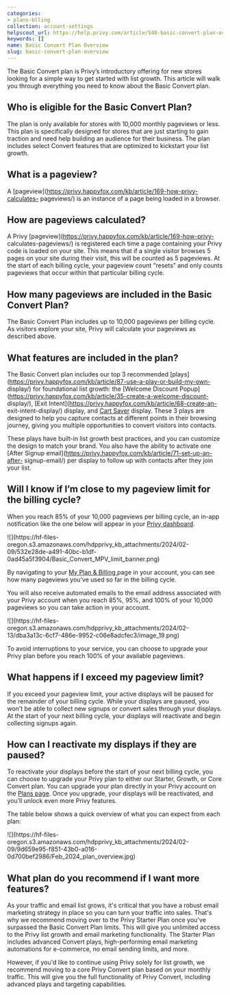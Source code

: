 ```yaml
---
categories:
- plans-blling
collection: account-settings
helpscout_url: https://help.privy.com/article/548-basic-convert-plan-overview
keywords: []
name: Basic Convert Plan Overview
slug: basic-convert-plan-overview
---
```

The Basic Convert plan is Privy’s introductory offering for new stores looking
for a simple way to get started with list growth. This article will walk you
through everything you need to know about the Basic Convert plan.

## Who is eligible for the Basic Convert Plan?

The plan is only available for stores with 10,000 monthly pageviews or less.
This plan is specifically designed for stores that are just starting to gain
traction and need help building an audience for their business. The plan
includes select Convert features that are optimized to kickstart your list
growth.

## What is a pageview?

A [pageview](https://privy.happyfox.com/kb/article/169-how-privy-calculates-
pageviews/) is an instance of a page being loaded in a browser.

## How are pageviews calculated?

A Privy [pageview](https://privy.happyfox.com/kb/article/169-how-privy-
calculates-pageviews/) is registered each time a page containing your Privy
code is loaded on your site. This means that if a single visitor browses 5
pages on your site during their visit, this will be counted as 5 pageviews. At
the start of each billing cycle, your pageview count “resets” and only counts
pageviews that occur within that particular billing cycle.

## How many pageviews are included in the Basic Convert Plan?

The Basic Convert Plan includes up to 10,000 pageviews per billing cycle. As
visitors explore your site, Privy will calculate your pageviews as described
above.

## What features are included in the plan?

The Basic Convert plan includes our top 3 recommended
[plays](https://privy.happyfox.com/kb/article/87-use-a-play-or-build-my-own-
display/) for foundational list growth: the [Welcome Discount
Popup](https://privy.happyfox.com/kb/article/35-create-a-welcome-discount-
display/), [Exit Intent](https://privy.happyfox.com/kb/article/68-create-an-
exit-intent-display/) display, and [Cart
Saver](https://privy.happyfox.com/kb/article/34-create-a-cart-saver-display/)
display. These 3 plays are designed to help you capture contacts at different
points in their browsing journey, giving you multiple opportunities to convert
visitors into contacts.

These plays have built-in list growth best practices, and you can customize
the design to match your brand. You also have the ability to activate one
[After Signup email](https://privy.happyfox.com/kb/article/71-set-up-an-after-
signup-email/) per display to follow up with contacts after they join your
list.

## Will I know if I’m close to my pageview limit for the billing cycle?

When you reach 85% of your 10,000 pageviews per billing cycle, an in-app
notification like the one below will appear in your [Privy
dashboard](https://dashboard.privy.com/).

![](https://hf-files-
oregon.s3.amazonaws.com/hdpprivy_kb_attachments/2024/02-09/532e28de-a491-40bc-b1df-0ad45a5f3904/Basic_Convert_MPV_limit_banner.png)

By navigating to your [My Plan & Billing
](https://dashboard.privy.com/settings/billing)page in your account, you can
see how many pageviews you’ve used so far in the billing cycle.

You will also receive automated emails to the email address associated with
your Privy account when you reach 85%, 95%, and 100% of your 10,000 pageviews
so you can take action in your account.

![](https://hf-files-
oregon.s3.amazonaws.com/hdpprivy_kb_attachments/2024/02-13/dba3a13c-6cf7-486e-9952-c06e8adcfec3/image_19.png)

To avoid interruptions to your service, you can choose to upgrade your Privy
plan before you reach 100% of your available pageviews.

## What happens if I exceed my pageview limit?

If you exceed your pageview limit, your active displays will be paused for the
remainder of your billing cycle. While your displays are paused, you won’t be
able to collect new signups or convert sales through your displays. At the
start of your next billing cycle, your displays will reactivate and begin
collecting signups again.

## How can I reactivate my displays if they are paused?

To reactivate your displays before the start of your next billing cycle, you
can choose to upgrade your Privy plan to either our Starter, Growth, or Core
Convert plan. You can upgrade your plan directly in your Privy account on the
[Plans page](https://dashboard.privy.com/settings/plans). Once you upgrade,
your displays will be reactivated, and you’ll unlock even more Privy features.

The table below shows a quick overview of what you can expect from each plan:

![](https://hf-files-
oregon.s3.amazonaws.com/hdpprivy_kb_attachments/2024/02-09/9d659e95-f851-43b0-a016-0d700bef2986/Feb_2024_plan_overview.jpg)

## What plan do you recommend if I want more features?

As your traffic and email list grows, it's critical that you have a robust
email marketing strategy in place so you can turn your traffic into sales.
That's why we recommend moving over to the Privy Starter Plan once you've
surpassed the Basic Convert Plan limits. This will give you unlimited access
to the Privy list growth and email marketing functionality. The Starter Plan
includes advanced Convert plays, high-performing email marketing automations
for e-commerce, no email sending limits, and more.

However, if you'd like to continue using Privy solely for list growth, we
recommend moving to a core Privy Convert plan based on your monthly traffic.
This will give you the full functionality of Privy Convert, including advanced
plays and targeting capabilities.


